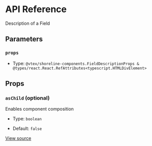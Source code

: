 # API Reference

Description of a Field

## Parameters

### `props`

- Type: `@vtex/shoreline-components.FieldDescriptionProps & @types/react.React.RefAttributes<typescript.HTMLDivElement>`

## Props

### `asChild` (optional)

Enables component composition

- Type: `boolean`

- Default: `false`

[View source](https://github.com/vtex/shoreline/blob/00dc9d876/packages/components/src/field/field-description.tsx#L9)
